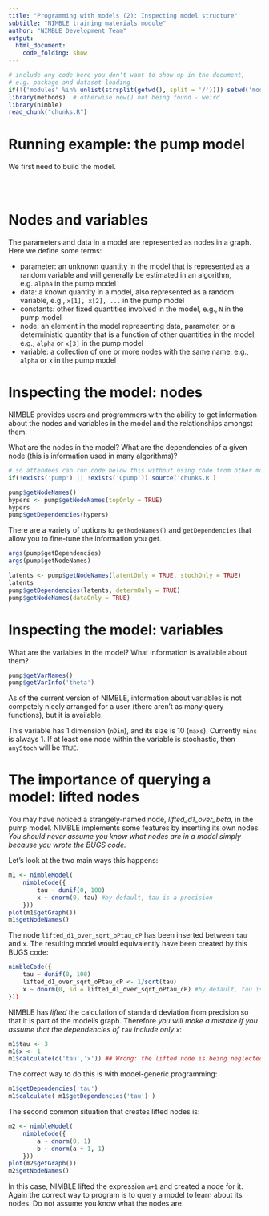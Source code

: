 ```yaml
---
title: "Programming with models (2): Inspecting model structure"
subtitle: "NIMBLE training materials module"
author: "NIMBLE Development Team"
output:
  html_document:
    code_folding: show
---
```


```r
# include any code here you don't want to show up in the document,
# e.g. package and dataset loading
if(!('modules' %in% unlist(strsplit(getwd(), split = '/')))) setwd('modules')
library(methods)  # otherwise new() not being found - weird
library(nimble)
read_chunk("chunks.R")
```

# Running example: the pump model

We first need to build the model.

```r
```

```r
```

```r
```

# Nodes and variables

The parameters and data in a model are represented as nodes in a graph. Here we define some terms:

 - parameter: an unknown quantity in the model that is represented as a random variable and will generally be estimated in an algorithm, e.g. `alpha` in the pump model
 - data: a known quantity in a model, also represented as a random variable, e.g., `x[1], x[2], ...` in the pump model
 - constants: other fixed quantities involved in the model, e.g., `N` in the pump model
 - node: an element in the model representing data, parameter, or a deterministic quantity that is a function of other quantities in the model, e.g., `alpha` or `x[3]` in the pump model
 - variable: a collection of one or more nodes with the same name, e.g., `alpha` or `x` in the pump model 

# Inspecting the model: nodes

NIMBLE provides users and programmers with the ability to get information about the nodes and variables in the model and the relationships amongst them.

What are the nodes in the model? What are the dependencies of a given node (this is information used in many algorithms)?

```r
# so attendees can run code below this without using code from other modules
if(!exists('pump') || !exists('Cpump')) source('chunks.R')
```                   

```r
pump$getNodeNames()
hypers <- pump$getNodeNames(topOnly = TRUE)
hypers
pump$getDependencies(hypers)
```

There are a variety of options to `getNodeNames()` and `getDependencies` that allow you to fine-tune the information you get.

```r
args(pump$getDependencies)
args(pump$getNodeNames)

latents <- pump$getNodeNames(latentOnly = TRUE, stochOnly = TRUE)
latents
pump$getDependencies(latents, determOnly = TRUE)
pump$getNodeNames(dataOnly = TRUE)
```

# Inspecting the model: variables

What are the variables in the model? What information is available about them?

```r
pump$getVarNames()
pump$getVarInfo('theta')
```

As of the current version of NIMBLE, information about
variables is not competely nicely arranged for a user (there aren't as
many query functions), but it is available.

This variable has 1 dimension (`nDim`), and its size is 10 (`maxs`).  Currently `mins` is always 1.  If at least one node within the variable is stochastic, then `anyStoch` will be `TRUE`.


# The importance of querying a model: lifted nodes

You may have noticed a strangely-named node, *lifted_d1_over_beta*, in the pump model. NIMBLE implements some features by inserting its own nodes.
*You should never assume you know what nodes are in a model simply
because you wrote the BUGS code.*

Let's look at the two main ways this happens:

```r
m1 <- nimbleModel(
    nimbleCode({
        tau ~ dunif(0, 100)
        x ~ dnorm(0, tau) #by default, tau is a precision
    }))
plot(m1$getGraph())
m1$getNodeNames()
```
The node `lifted_d1_over_sqrt_oPtau_cP` has been inserted between
`tau` and `x`.   The resulting model would equivalently have been
created by this BUGS code:

```r
nimbleCode({
    tau ~ dunif(0, 100)
    lifted_d1_over_sqrt_oPtau_cP <- 1/sqrt(tau)
    x ~ dnorm(0, sd = lifted_d1_over_sqrt_oPtau_cP) #by default, tau is a precision
}))
```

NIMBLE has *lifted* the calculation of standard deviation from
precision so that it is part of the model's graph.  Therefore *you
will make a mistake if you assume that the dependencies of `tau`
include only `x`*:

```r
m1$tau <- 3
m1$x <- 1
m1$calculate(c('tau','x')) ## Wrong: the lifted node is being neglected
```

The correct way to do this is with model-generic programming:
```r
m1$getDependencies('tau')
m1$calculate( m1$getDependencies('tau') )
```

The second common situation that creates lifted nodes is:
```r
m2 <- nimbleModel(
    nimbleCode({
        a ~ dnorm(0, 1)
        b ~ dnorm(a + 1, 1)
    }))
plot(m2$getGraph())
m2$getNodeNames()
```

In this case, NIMBLE lifted the expression `a+1` and created a node
for it.   Again the correct way to program is to query a model to
learn about its nodes.  Do not assume you know what the nodes are.
